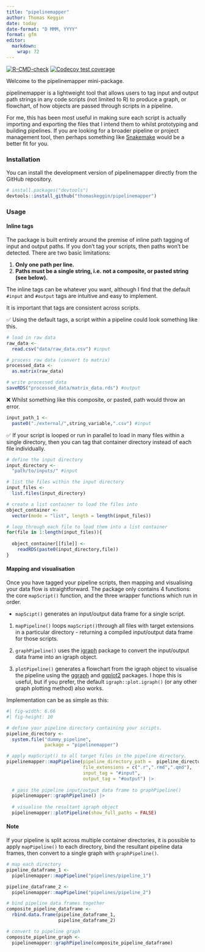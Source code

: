 ```yaml
---
title: "pipelinemapper"
author: Thomas Keggin
date: today
date-format: "D MMM, YYYY"
format: gfm
editor: 
  markdown: 
    wrap: 72
---
```


<!-- badges: start -->
[![R-CMD-check](https://github.com/thomaskeggin/pipelinemapper/actions/workflows/R-CMD-check.yaml/badge.svg)](https://github.com/thomaskeggin/pipelinemapper/actions/workflows/R-CMD-check.yaml)
[![Codecov test coverage](https://codecov.io/gh/thomaskeggin/pipelinemapper/graph/badge.svg)](https://app.codecov.io/gh/thomaskeggin/pipelinemapper)
<!-- badges: end -->

Welcome to the pipelinemapper mini-package.

pipelinemapper is a lightweight tool that allows users to tag input and
output path strings in any code scripts (not limited to R) to produce a
graph, or flowchart, of how objects are passed through scripts in a
pipeline.

For me, this has been most useful in making sure each script is actually
importing and exporting the files that I intend them to whilst
prototyping and building pipelines. If you are looking for a broader
pipeline or project management tool, then perhaps something like
[Snakemake](https://snakemake.readthedocs.io/en/stable/) would be a
better fit for you.

### Installation

You can install the development version of pipelinemapper directly from
the GitHub repository.

```r
# install.packages("devtools")
devtools::install_github("thomaskeggin/pipelinemapper")
```

### Usage

#### Inline tags

The package is built entirely around the premise of inline path tagging
of input and output paths. If you don't tag your scripts, then paths
won't be detected. There are two basic limitations:

1.  **Only one path per line.**
2.  **Paths must be a single string, i.e. not a composite, or pasted
    string (see below).**

The inline tags can be whatever you want, although I find that the
default `#input` and `#output` tags are intuitive and easy to implement.

It is important that tags are consistent across scripts.

✅ Using the default tags, a script within a pipeline could look
something like this.

```r
# load in raw data
raw_data <-
  read.csv("data/raw_data.csv") #input

# process raw data (convert to matrix)
processed_data <-
  as.matrix(raw_data)

# write processed data
saveRDS("processed_data/matrix_data.rds") #output

```

❌ Whilst something like this composite, or pasted, path would throw an
error.

```r
input_path_1 <-
  paste0("./external/",string_variable,".csv") #input

```

✅ If your script is looped or run in parallel to load in many files
within a single directory, then you can tag that container directory
instead of each file individually.

```r
# define the input directory
input_directory <-
  "path/to/inputs/" #input

# list the files within the input directory
input_files <-
  list.files(input_directory)

# create a list container to load the files into
object_container <-
  vector(mode = "list", length = length(input_files))

# loop through each file to load them into a list container
for(file in 1:length(input_files)){
  
  object_container[[file]] <-
    readRDS(paste0(input_directory,file))
}
```

#### Mapping and visualisation

Once you have tagged your pipeline scripts, then mapping and visualising
your data flow is straightforward. The package only contains 4
functions: the core `mapScript()` function, and the three wrapper
functions which run in order.

-   `mapScipt()` generates an input/output data frame for a single
    script.

1.  `mapPipeline()` loops `mapScript()`through all files with target
    extensions in a particular directory - returning a compiled
    input/output data frame for those scripts.

2.  `graphPipeline()` uses the [igraph](https://r.igraph.org/) package
    to convert the input/output data frame into an igraph object.

3.  `plotPipeline()` generates a flowchart from the igraph object to
    visualise the pipeline using the
    [ggraph](https://ggraph.data-imaginist.com/) and
    [ggplot2](https://ggplot2.tidyverse.org/) packages. I hope this is
    useful, but if you prefer, the default `igraph::plot.igraph()` (or
    any other graph plotting method) also works.

Implementation can be as simple as this:

```r
#| fig-width: 6.66
#| fig-height: 10

# define your pipeline directory containing your scripts.
pipeline_directory <-
  system.file("dummy_pipeline",
              package = "pipelinemapper")

# apply mapScript() to all target files in the pipeline directory.
pipelinemapper::mapPipeline(pipeline_directory_path =  pipeline_directory,
                            file_extensions = c(".r",".rmd",".qmd"),
                            input_tag = "#input",
                            output_tag = "#output") |> 
  
  # pass the pipeline input/output data frame to graphPipeline()
  pipelinemapper::graphPipeline() |> 
  
  # visualise the resultant igraph object
  pipelinemapper::plotPipeline(show_full_paths = FALSE)

```

#### Note

If your pipeline is split across multiple container directories, it is
possible to apply `mapPipeline()` to each directory, bind the resultant
pipeline data frames, then convert to a single graph with
`graphPipeline()`.

```r
# map each directory
pipeline_dataframe_1 <-
  pipelinemapper::mapPipeline("pipelines/pipeline_1")

pipeline_dataframe_2 <-
  pipelinemapper::mapPipeline("pipelines/pipeline_2")

# bind pipeline data frames together
composite_pipeline_dataframe <-
  rbind.data.frame(pipeline_dataframe_1,
                   pipeline_dataframe_2)

# convert to pipeline graph
composite_pipeline_graph <-
  pipelinemapper::graphPipeline(composite_pipeline_dataframe)


```
